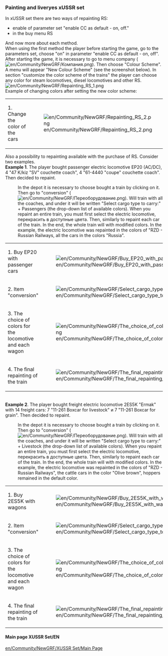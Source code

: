 === Painting and liveryes xUSSR set ===
In xUSSR set there are two ways of repainting RS:
*enable of parameter set "enable CC as default - on, off."
*in the buy menu RS
And now more about each method.<br>
When using the first method the player before starting the game, go to the parameters set, choose "on" in parameter "enable CC as default - on, off". After starting the game, it is necessary to go to menu company ([[File:en/Community/NewGRF/Компания.png]]). Then choose "Colour Scheme". A menu will appear "New Colour Scheme" (see the screenshot below). In section "customize the color scheme of the trains" the player can choose any color for steam locomotives, diesel locomotives and other RS.
<br> [[File:en/Community/NewGRF/Repainting RS 1.png]]
<br>Example of changing colors after setting the new color scheme:
{|class="wikitable"
|-
|1. Change the color of the cars
|[[File:en/Community/NewGRF/Repainting RS 2.png]]
|2. Change the color of the steams locomotives
|[[File:en/Community/NewGRF/Repainting RS 3.png]]
|}
Also a possibility to repainting available with the purchase of RS.  Consider two examples.
<br>'''Example 1'''. The player bought passenger electric locomotive EP20 (AC/DC), 4 "47 K/kiz "SV" couchette coach", 4 "61-4440 "coupe" couchette coach". Then decided to repaint.
:In the depot it is necessary to choose bought a train by clicking on it. Then go to "conversion" ([[File:en/Community/NewGRF/Переоборудование.png]]). Will train with all the coaches, and under it will be written "Select cargo type to carry:" + Passengers (the drop-down list of available colors). When you repaint an entire train, you must first select the electric locomotive, перекрасить в доступные цвета. Then, similarly to repaint each car of the train. In the end, the whole train will with modified colors. In the example, the electric locomotive was repainted in the colors of "RZD - Russian Railways, all the cars in the colors "Russia".
{|class="wikitable"
|-
|1. Buy EP20 with passenger cars
|[[File:en/Community/NewGRF/Buy EP20 with passenger cars.png]]
|-
|2. Item "conversion"
|[[File:en/Community/NewGRF/Select cargo type to carry.png]]
|-
|3. The choice of colors for the locomotive and each wagon
|[[File:en/Community/NewGRF/The choice of colors for the locomotive and each wagon.png]]
|-
|4. The final repainting of the train
|[[File:en/Community/NewGRF/The final repainting of the train.png]]
|}
<br>'''Example 2'''. The player bought freight electric locomotive 2ES5K "Ermak" with 14 freight cars: 7 "11-261 Boxcar for livestock" и 7 "11-261 Boxcar for grain".  Then decided to repaint. 
:In the depot it is necessary to choose bought a train by clicking on it. Then go to "conversion" ([[File:en/Community/NewGRF/Переоборудование.png]]). Will train with all the coaches, and under it will be written "Select cargo type to carry:" + Livestock (the drop-down list of available colors). When you repaint an entire train, you must first select the electric locomotive, перекрасить в доступные цвета. Then, similarly to repaint each car of the train. In the end, the whole train will with modified colors. In the example, the electric locomotive was repainted in the colors of "RZD - Russian Railways", the cattle cars in the color "Olive brown", hoppers remained in the default color.
{|class="wikitable"
|-
|1. Buy 2ES5K with wagons
|[[File:en/Community/NewGRF/Buy 2ES5K with wagons.png]]
|-
|2. Item "conversion"
|[[File:en/Community/NewGRF/Select cargo type to carry 1.png]]
|-
|3. The choice of colors for the locomotive and each wagon
|[[File:en/Community/NewGRF/The choice of colors for the locomotive and each wagon 1.png]]
|-
|4. The final repainting of the train
|[[File:en/Community/NewGRF/The final repainting of the train 1.png]]
|}

====Main page XUSSR Set/EN====
[[en/Community/NewGRF/XUSSR Set/Main Page]]